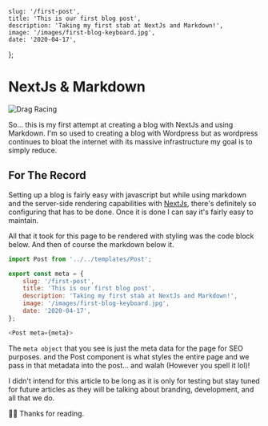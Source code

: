 
	slug: '/first-post',
	title: 'This is our first blog post',
	description: 'Taking my first stab at NextJs and Markdown!',
	image: '/images/first-blog-keyboard.jpg',
	date: '2020-04-17',
};

<Post meta={meta}>

# NextJs & Markdown

![Drag Racing](/images/first-blog-keyboard.jpg)

So... this is my first attempt at creating a blog with NextJs and using Markdown. I'm so used to creating a blog with Wordpress but as wordpress continues to bloat the internet with its massive infrastructure my goal is to simply reduce.

## For The Record

Setting up a blog is fairly easy with javascript but while using markdown and the server-side rendering capabilities with [NextJs](https://nextjs.org), there's definitely so configuring that has to be done. Once it is done I can say it's fairly easy to maintain.

All that it took for this page to be rendered with styling was the code block below. And then of course the markdown below it.

```javascript
import Post from '../../templates/Post';

export const meta = {
	slug: '/first-post',
	title: 'This is our first blog post',
	description: 'Taking my first stab at NextJs and Markdown!',
	image: '/images/first-blog-keyboard.jpg',
	date: '2020-04-17',
};

<Post meta={meta}>
```

The `meta object` that you see is just the meta data for the page for SEO purposes. and the Post component is what styles the entire page and we pass in that metadata into the post... and walah (However you spell it lol)!

I didn't intend for this article to be long as it is only for testing but stay tuned for future articles as they will be talking about branding, development, and all that we do.

👍🏾 Thanks for reading.

</Post>
